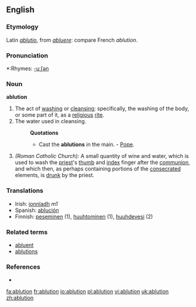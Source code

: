 ==English==

===Etymology===
Latin ''[[ablutio]]'', from ''[[abluere]]'': compare French ''ablution''.

===Pronunciation===
*:Rhymes: [[Rhymes:English:-uːʃən|-uːʃən]]

===Noun===
'''ablution'''

# The act of [[washing]] or [[cleansing]]; specifically, the washing of the body, or some part of it, as a [[religious]] [[rite]].
# The water used in cleansing.
#:'''Quotations'''
#:*Cast the '''ablutions''' in the main. - [[Pope]].
# ''(Roman Catholic Church):'' A small quantity of wine and water, which is used to wash the [[priest]]'s [[thumb]] and [[index]] finger after the [[communion]], and which then, as perhaps containing portions of the [[consecrated]] elements, is [[drunk]] by the priest.

===Translations===
*Irish: [[ionnladh]] ''m1''
*Spanish: [[ablución]]
*Finnish: [[peseminen]] (1), [[huuhtominen]] (1), [[huuhdevesi]] (2)

===Related terms===
* [[abluent]]
* [[ablutions]]

===References===
*{{R:1913}}

[[fa:ablution]]
[[fr:ablution]]
[[io:ablution]]
[[pl:ablution]]
[[vi:ablution]]
[[uk:ablution]]
[[zh:ablution]]